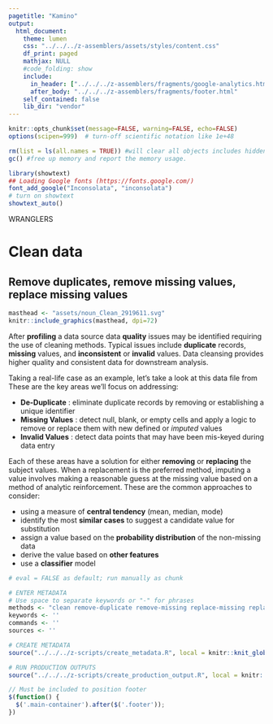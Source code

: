 ```yaml
---
pagetitle: "Kamino"
output: 
  html_document:
    theme: lumen
    css: "../../../z-assemblers/assets/styles/content.css"
    df_print: paged
    mathjax: NULL
    #code_folding: show
    include:
      in_header: ["../../../z-assemblers/fragments/google-analytics.html", "../../../z-assemblers/fragments/header.html"]
      after_body: "../../../z-assemblers/fragments/footer.html"
    self_contained: false
    lib_dir: "vendor"
---
```


```r

knitr::opts_chunk$set(message=FALSE, warning=FALSE, echo=FALSE)
options(scipen=999)  # turn-off scientific notation like 1e+48

rm(list = ls(all.names = TRUE)) #will clear all objects includes hidden objects.
gc() #free up memory and report the memory usage.

library(showtext)
## Loading Google fonts (https://fonts.google.com/)
font_add_google("Inconsolata", "inconsolata")
# turn on showtext
showtext_auto()

```

<div class="activity">
WRANGLERS  
</div>

# Clean data
## Remove duplicates, remove missing values, replace missing values

```r

masthead <- "assets/noun_Clean_2919611.svg"
knitr::include_graphics(masthead, dpi=72)

```

After __profiling__ a data source data __quality__ issues may be identified requiring the use of cleaning methods. Typical issues include __duplicate__ records, __missing__ values, and __inconsistent__ or __invalid__ values. Data cleansing provides higher quality and consistent data for downstream analysis.

Taking a real-life case as an example, let's take a look at this data file from 
These are the key areas we'll focus on addressing:

* __De-Duplicate__ : eliminate duplicate records by removing or establishing a unique identifier
* __Missing Values__ : detect null, blank, or empty cells and apply a logic to remove or replace them with new defined or _imputed_ values
* __Invalid Values__ : detect data points that may have been mis-keyed during data entry

Each of these areas have a solution for either __removing__ or __replacing__ the subject values. When a replacement is the preferred
method, imputing a value involves making a reasonable guess at the missing value based on a method of analytic reinforcement. These are the
common approaches to consider:

* using a measure of __central tendency__ (mean, median, mode)
* identify the most __similar cases__ to suggest a candidate value for substitution
* assign a value based on the __probability distribution__ of the non-missing data
* derive the value based on __other features__
* use a __classifier__ model


```r

# eval = FALSE as default; run manually as chunk

# ENTER METADATA
# Use space to separate keywords or "-" for phrases
methods <- "clean remove-duplicate remove-missing replace-missing replace-value" # mostly used in wranglers and analytics
keywords <- ''
commands <- ''
sources <- ''

# CREATE METADATA
source("../../../z-scripts/create_metadata.R", local = knitr::knit_global())

# RUN PRODUCTION OUTPUTS
source("../../../z-scripts/create_production_output.R", local = knitr::knit_global())


```


```js

// Must be included to position footer
$(function() {
  $('.main-container').after($('.footer'));
})

```

